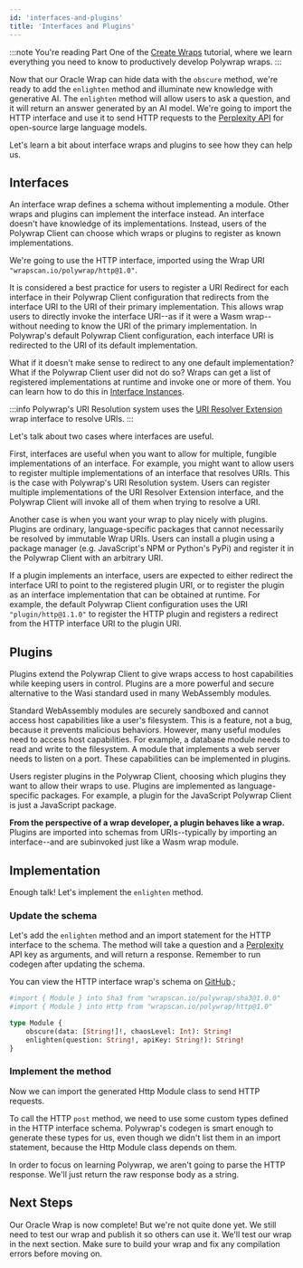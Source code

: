 ```yaml
---
id: 'interfaces-and-plugins'
title: 'Interfaces and Plugins'
---
```


:::note
You're reading Part One of the [Create Wraps](../introduction) tutorial, where we learn everything you need to know to productively develop Polywrap wraps.
:::

Now that our Oracle Wrap can hide data with the `obscure` method, we're ready to add the `enlighten` method and illuminate new knowledge with generative AI. The `enlighten` method will allow users to ask a question, and it will return an answer generated by an AI model. We're going to import the HTTP interface and use it to send HTTP requests to the [Perplexity API](https://blog.perplexity.ai/blog/introducing-pplx-api) for open-source large language models.

Let's learn a bit about interface wraps and plugins to see how they can help us.

## **Interfaces**

An interface wrap defines a schema without implementing a module. Other wraps and plugins can implement the interface instead. An interface doesn't have knowledge of its implementations. Instead, users of the Polywrap Client can choose which wraps or plugins to register as known implementations.

We're going to use the HTTP interface, imported using the Wrap URI `"wrapscan.io/polywrap/http@1.0"`.

It is considered a best practice for users to register a URI Redirect for each interface in their Polywrap Client configuration that redirects from the interface URI to the URI of their primary implementation. This allows wrap users to directly invoke the interface URI--as if it were a Wasm wrap--without needing to know the URI of the primary implementation. In Polywrap's default Polywrap Client configuration, each interface URI is redirected to the URI of its default implementation.

What if it doesn't make sense to redirect to any one default implementation? What if the Polywrap Client user did not do so? Wraps can get a list of registered implementations at runtime and invoke one or more of them. You can learn how to do this in [Interface Instances](tutorials/advanced/interfaces/interface-instances).

:::info
Polywrap's URI Resolution system uses the [URI Resolver Extension](https://github.com/polywrap/uri-resolver-extensions) wrap interface to resolve URIs.
:::

Let's talk about two cases where interfaces are useful.

First, interfaces are useful when you want to allow for multiple, fungible implementations of an interface. For example, you might want to allow users to register multiple implementations of an interface that resolves URIs. This is the case with Polywrap's URI Resolution system. Users can register multiple implementations of the URI Resolver Extension interface, and the Polywrap Client will invoke all of them when trying to resolve a URI.

Another case is when you want your wrap to play nicely with plugins. Plugins are ordinary, language-specific packages that cannot necessarily be resolved by immutable Wrap URIs. Users can install a plugin using a package manager (e.g. JavaScript's NPM or Python's PyPi) and register it in the Polywrap Client with an arbitrary URI.

If a plugin implements an interface, users are expected to either redirect the interface URI to point to the registered plugin URI, or to register the plugin as an interface implementation that can be obtained at runtime. For example, the default Polywrap Client configuration uses the URI `"plugin/http@1.1.0"` to register the HTTP plugin and registers a redirect from the HTTP interface URI to the plugin URI.

## **Plugins**

Plugins extend the Polywrap Client to give wraps access to host capabilities while keeping users in control. Plugins are a more powerful and secure alternative to the Wasi standard used in many WebAssembly modules.

Standard WebAssembly modules are securely sandboxed and cannot access host capabilities like a user's filesystem. This is a feature, not a bug, because it prevents malicious behaviors. However, many useful modules need to access host capabilities. For example, a database module needs to read and write to the filesystem. A module that implements a web server needs to listen on a port. These capabilities can be implemented in plugins.

Users register plugins in the Polywrap Client, choosing which plugins they want to allow their wraps to use. Plugins are implemented as language-specific packages. For example, a plugin for the JavaScript Polywrap Client is just a JavaScript package.

**From the perspective of a wrap developer, a plugin behaves like a wrap.** Plugins are imported into schemas from URIs--typically by importing an interface--and are subinvoked just like a Wasm wrap module.

## **Implementation**

Enough talk! Let's implement the `enlighten` method.

### **Update the schema**

Let's add the `enlighten` method and an import statement for the HTTP interface to the schema. The method will take a question and a [Perplexity](https://docs.perplexity.ai/) API key as arguments, and will return a response. Remember to run codegen after updating the schema.

You can view the HTTP interface wrap's schema on [GitHub](https://github.com/polywrap/http/blob/main/interface/polywrap.graphql).;

```graphql
#import { Module } into Sha3 from "wrapscan.io/polywrap/sha3@1.0.0"
#import { Module } into Http from "wrapscan.io/polywrap/http@1.0"

type Module {
    obscure(data: [String!]!, chaosLevel: Int): String!
    enlighten(question: String!, apiKey: String!): String!
}
```

### **Implement the method**

Now we can import the generated Http Module class to send HTTP requests.

To call the HTTP `post` method, we need to use some custom types defined in the HTTP interface schema. Polywrap's codegen is smart enough to generate these types for us, even though we didn't list them in an import statement, because the Http Module class depends on them.

In order to focus on learning Polywrap, we aren't going to parse the HTTP response. We'll just return the raw response body as a string.

<CompleteCode />

## **Next Steps**

Our Oracle Wrap is now complete! But we're not quite done yet. We still need to test our wrap and publish it so others can use it. We'll test our wrap in the next section. Make sure to build your wrap and fix any compilation errors before moving on.

<NavButton to="./integration-testing" text="Integration Testing" />